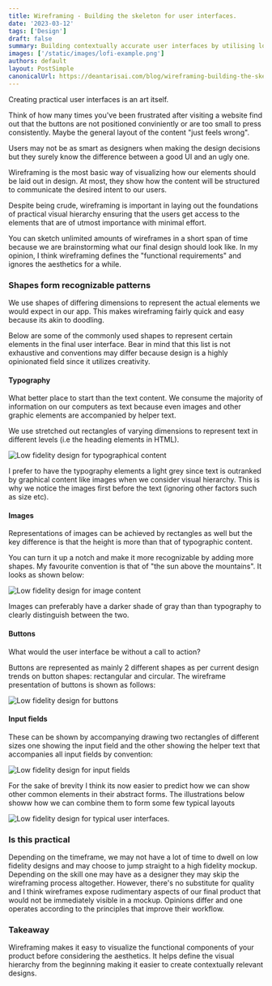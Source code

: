 ```yaml
---
title: Wireframing - Building the skeleton for user interfaces.
date: '2023-03-12'
tags: ['Design']
draft: false
summary: Building contextually accurate user interfaces by utilising low fidelity designs.
images: ['/static/images/lofi-example.png']
authors: default 
layout: PostSimple
canonicalUrl: https://deantarisai.com/blog/wireframing-building-the-skeleton-for-user-interfaces
---
```





Creating practical user interfaces is an art itself.

Think of how many times you've been frustrated after visiting a website find out that the buttons are not positioned conviniently or are too small to press consistently. Maybe the general layout of the content "just feels wrong". 

Users may not be as smart as designers when making the design decisions but they surely know the difference between a good UI and an ugly one.

Wireframing is the most basic way of visualizing how our elements should be laid out in design. At most, they show how the content will be structured to communicate the desired intent to our users. 

Despite being crude, wireframing is important in laying out the foundations of practical visual hierarchy ensuring that the users get access to the elements that are of utmost importance with minimal effort.

You can sketch unlimited amounts of wireframes in a short span of time because we are brainstorming what our final design should look like. In my opinion, I think wireframing defines the "functional requirements" and ignores the aesthetics for a while.



### Shapes form recognizable patterns


We use shapes of differing dimensions to represent the actual elements we would expect in our app. This makes wireframing fairly quick and easy because its akin to doodling. 

Below are some of the commonly used shapes to represent certain elements in the final user interface. Bear in mind that this list is not exhaustive and conventions may differ because design is a highly opinionated field since it utilizes creativity.

#### Typography

What better place to start than the text content. We consume the majority of information on our computers as text because even images and other graphic elements are accompanied by helper text. 

We use stretched out rectangles of varying dimensions to represent text in different levels (i.e the heading elements in HTML). 


![Low fidelity design for typographical content](/static/images/typography-lofi.png)

I prefer to have the typography elements a light grey since text is outranked by graphical content like images when we consider visual hierarchy. This is why we notice the images first before the text (ignoring other factors such as size etc).



#### Images


Representations of images can be achieved by rectangles as well but the key difference is that the height is more than that of typographic content.

You can turn it up a notch and make it more recognizable by adding more shapes. My favourite convention is that of "the sun above the mountains". It looks as shown below:

![Low fidelity design for image content](/static/images/image-lofi.png)


Images can preferably have a darker shade of gray than than typography to clearly distinguish between the two. 


#### Buttons 

What would the user interface be without a call to action?

Buttons are represented as mainly 2 different shapes as per current design trends on button shapes: rectangular and circular. The wireframe presentation of buttons is shown as follows:

![Low fidelity design for buttons](/static/images/buttons-lofi.png)




#### Input fields

These can be shown by accompanying drawing two rectangles of different sizes one showing the input field and the other showing the helper text that accompanies all input fields by convention:

![Low fidelity design for input fields ](/static/images/inputs-lofi.png)

For the sake of brevity I think its now easier to predict how we can show other common elements in their abstract forms. The illustrations below showw how we can combine them to form some few typical layouts

![Low fidelity design for typical user interfaces.](/static/images/lofi-example.png)


### Is this practical

Depending on the timeframe, we may not have a lot of time to dwell on low fidelity designs and may choose to jump straight to a high fidelity mockup. Depending on the skill one may have as a designer they may skip the wireframing process altogether. However, there's no substitute for quality and I think wireframes expose rudimentary aspects of our final product that would not be immediately visible in a mockup. Opinions differ and one operates according to the principles that improve their workflow.




### Takeaway

Wireframing makes it easy to visualize the functional components of your product before considering the aesthetics. It helps define the visual hierarchy from the beginning making it easier to create contextually relevant designs.


